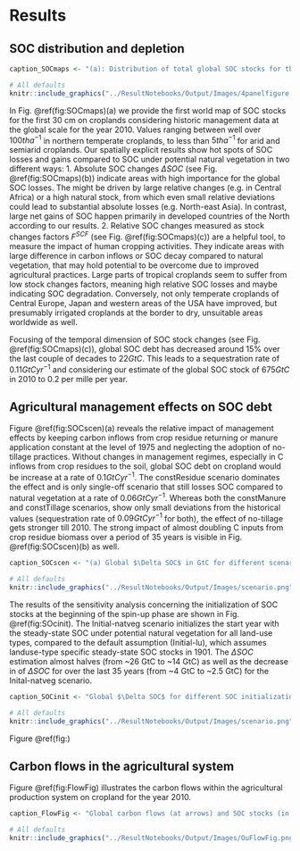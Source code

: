 # Results

## SOC distribution and depletion

```r
caption_SOCmaps <- "(a): Distribution of total global SOC stocks for the first 30 cm on cropland shows high carbon stocks in high yielding areas. (b)+(c): Absolute (b) and relative (c) SOC stocks changes compared to a potential natural state showing different hot spots of SOC dynamics. Whereas absolute losses ($\DeltaSOC$) are often highest in temperate dry regions, relative losses ($F^\mathrm{SCF}$) are often larger in tropical moist areas. (d): The SOC debt between SOC under historic land use and potential natural vegetation is decreasing over time, meaning net SOC gains on global croplands over the last decades. "
```

```r
# All defaults
knitr::include_graphics("../ResultNotebooks/Output/Images/4panelfigure.png")
```

In Fig. \@ref(fig:SOCmaps)(a) we provide the first world map of SOC stocks for the first 30 cm on croplands considering historic management data at the global scale for the year 2010. Values ranging between well over $100\unit{t ha^{-1}}$ in northern temperate croplands, to less than $5\unit{t ha^{-1}}$ for arid and semiarid croplands. 
Our spatially explicit results show hot spots of SOC losses and gains compared to SOC under potential natural vegetation in two different ways: 
1. Absolute SOC changes $\Delta SOC$ (see Fig. \@ref(fig:SOCmaps)(b)) indicate areas with high importance for the global SOC losses. The might be driven by large relative changes (e.g. in Central Africa) or a high natural stock, from which even small relative deviations could lead to substantial absolute losses (e.g. North-east Asia). In contrast, large net gains of SOC happen primarily in developed countries of the North according to our results. 
2. Relative SOC changes measured as stock changes factors $F^{SCF}$ (see Fig. \@ref(fig:SOCmaps)(c)) are a helpful tool, to measure the impact of human cropping activities. They indicate areas with large difference in carbon inflows or SOC decay compared to natural vegetation, that may hold potential to be overcome due to improved agricultural practices. Large parts of tropical croplands seem to suffer from low stock changes factors, meaning high relative SOC losses and maybe indicating SOC degradation. Conversely, not only temperate croplands of Central Europe, Japan and western areas of the USA have improved, but presumably irrigated croplands at the border to dry, unsuitable areas worldwide as well.

Focusing of the temporal dimension of SOC stock changes (see Fig. \@ref(fig:SOCmaps)(c)), global SOC debt has decreased around 15% over the last couple of decades to $22\unit{GtC}$. This leads to a sequestration rate of $0.11\unit{GtC yr^{-1}}$ and considering our estimate of the global SOC stock of $675\unit{GtC}$ in 2010 to $0.2$ per mille per year. 

## Agricultural management effects on SOC debt

Figure \@ref(fig:SOCscen)(a) reveals the relative impact of management effects by keeping carbon inflows from crop residue returning or manure application constant at the level of 1975 and neglecting the adoption of no-tillage practices. Without changes in management regimes, especially in C inflows from crop residues to the soil, global SOC debt on cropland would be increase at a rate of $0.1\unit{GtC yr^{-1}}$. The constResidue scenario dominates the effect and is only single-off scenario that still losses SOC compared to natural vegetation at a rate of $0.06\unit{GtC yr^{-1}}$. Whereas both the constManure and constTillage scenarios, show only small deviations from the historical values (sequestration rate of $0.09\unit{GtC yr^{-1}}$ for both), the effect of no-tillage gets stronger till 2010. 
The strong impact of almost doubling C inputs from crop residue biomass over a period of 35 years is visible in Fig. \@ref(fig:SOCscen)(b) as well.

```r
caption_SOCscen <- "(a) Global $\Delta SOC$ in GtC for different scenarios deviating from historical argicultural management by holding effects of carbon inflows from residues (constResidues), manure (constManure) constant or neglecting adoption of no-tillage practices (constTillage). ConstManagement combines all three modifications. Note that $\Delta SOC$ is defined as the difference of SOC under land-use compared to a natural vegetation state. Figure (b) shows the carbon inflows from crop residue and manure, underlining the strong impact of residues for SOC stock and SOC stock changes."
```

```r
# All defaults
knitr::include_graphics("../ResultNotebooks/Output/Images/scenario.png")
```

The results of the sensitivity analysis concerning the initialization of SOC stocks at the beginning of the spin-up phase are shown in Fig. \@ref(fig:SOcinit). The Initial-natveg scenario initializes the start year with the steady-state SOC under potential natural vegetation for all land-use types, compared to the default assumption (Initial-lu), which assumes landuse-type specific steady-state SOC stocks in 1901. The $\Delta SOC$ estimation almost halves (from ~26 GtC to ~14 GtC) as well as the decrease in of $\Delta SOC$ for over the last 35 years (from ~4 GtC to ~2.5 GtC) for the Inital-natveg scenario.

```r
caption_SOCinit <- "Global $\Delta SOC$ for different SOC initialization choices in the start year 1901."
```

```r
# All defaults
knitr::include_graphics("../ResultNotebooks/Output/Images/scenario.png")
```
 Figure \@ref(fig:)


## Carbon flows in the agricultural system

Figure \@ref(fig:FlowFig) illustrates the carbon flows within the agricultural production system on cropland for the year 2010. 

```r
caption_FlowFig <- "Global carbon flows (at arrows) and SOC stocks (in boxes) within the agricultural system for the year 2010 (in MtC): Most important carbon sources on cropland are crop residues."
```

```r
# All defaults
knitr::include_graphics("../ResultNotebooks/Output/Images/OuFlowFig.png")
```

<!-- ```{r table2, echo = FALSE}
# table <- readRDS("../ResultNotebooks/Output/SFC_comparison.rds")
# knitr::kable(table$comparison_table, "latex", digit=2, 
#              caption="$F^{SOC}$ in comparison to IPCC Tier 1 default factors: Stock change factors are in good agreement with the default values of the IPCC in general. For the tropical regions the assumptions changed notablly from the guidelines in 2006 to the update in 2019. leaving our results in very good agreement with the old default assumptions. Default assumption are given under the assumption of medium input systems, which, considering the yield gap in mainly developing regions in the tropics, might be an overestimation and decrease $F^{SOC}$ by additional 5-8 percent. Also: modelled $F^{SOC}$ have increased for all climates over time .")
# ```
# ```{r table, echo=FALSE}
# table <- readRDS("../ResultNotebooks/Output/SFC_climatezone.rds")
# knitr::kable(table$naturalstate_table[3:10,], "latex", digit=2, 
#              caption="S)
# ``` -->

